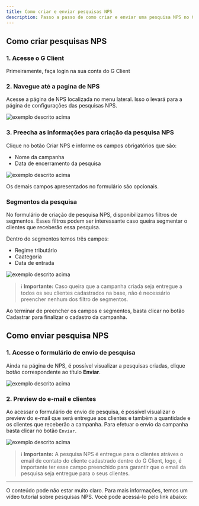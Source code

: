 ```yaml
---
title: Como criar e enviar pesquisas NPS
description: Passo a passo de como criar e enviar uma pesquisa NPS no G Client.
---
```



## Como criar pesquisas NPS

### 1. Acesse o G Client

Primeiramente, faça login na sua conta do G Client

### 2. Navegue até a pagina de NPS

Acesse a página de NPS localizada no menu lateral. Isso o levará para a página de configurações das pesquisas NPS.

![exemplo descrito acima](./img/nps/example-01.png)

### 3. Preecha as informações para criação da pesquisa NPS

Clique no botão <span class="text-blue-500 font-bold">Criar NPS</span> e informe os campos obrigatórios que são:

- Nome da campanha
- Data de encerramento da pesquisa

![exemplo descrito acima](./img/nps/example-02.png)

Os demais campos apresentados no formulário são opcionais.

### Segmentos da pesquisa

No formulário de criação de pesquisa NPS, disponibilizamos filtros de segmentos. Esses filtros podem ser interessante caso queira segmentar o clientes que receberão essa pesquisa.

Dentro do segmentos temos três campos:

- Regime tributário
- Caategoria
- Data de entrada

![exemplo descrito acima](./img/nps/example-03.png)

> ℹ️ **Importante:** Caso queira que a campanha criada seja entregue a todos os seu clientes cadastrados na base, não é necessário preencher nenhum dos filtro de segmentos.

Ao terminar de preencher os campos e segmentos, basta clicar no botão <span class="text-blue-500 font-bold">Cadastrar</span> para finalizar o cadastro da campanha.

## Como enviar pesquisa NPS

### 1. Acesse o formulário de envio de pesquisa

Ainda na página de NPS, é possível visualizar a pesquisas criadas, clique botão correspondente ao título **Enviar**.

![exemplo descrito acima](./img/nps/example-04.png)

### 2. Preview do e-mail e clientes

Ao acessar o formulário de envio de pesquisa, é possível visualizar o preview do e-mail que será entregue aos clientes e também a quantidade e os clientes que receberão a campanha. Para efetuar o envio da campanha basta clicar no botão `Enviar`.

![exemplo descrito acima](./img/nps/example-05.png)

> ℹ️ **Importante:** A pesquisa NPS é entregue para o clientes atráves o email de contato do cliente cadastrado dentro do G Client, logo, é importante ter esse campo preenchido para garantir que o email da pesquisa seja entregue para o seus clientes.

---

O conteúdo pode não estar muito claro. Para mais informações, temos um vídeo tutorial sobre pesquisas NPS. Você pode acessá-lo pelo link abaixo:

<VideoEmbed videoUrl="YhoVOl7JRyc?si=QKmh0vNL0HVBQlCb" />
